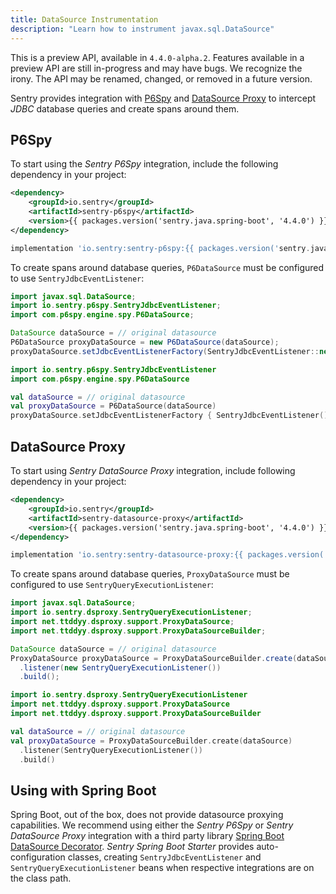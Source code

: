 ```yaml
---
title: DataSource Instrumentation
description: "Learn how to instrument javax.sql.DataSource"
---
```


<Note>

This is a preview API, available in `4.4.0-alpha.2`. Features available in a preview API are still in-progress and may have bugs. We recognize the irony. The API may be renamed, changed, or removed in a future version.

</Note>

Sentry provides integration with [P6Spy](https://github.com/p6spy/p6spy) and [DataSource Proxy](https://github.com/ttddyy/datasource-proxy) to intercept *JDBC* database queries and create spans around them.

## P6Spy

To start using the *Sentry P6Spy* integration, include the following dependency in your project:

```xml {tabTitle:Maven}
<dependency>
    <groupId>io.sentry</groupId>
    <artifactId>sentry-p6spy</artifactId>
    <version>{{ packages.version('sentry.java.spring-boot', '4.4.0') }}</version>
</dependency>
```

```groovy {tabTitle:Gradle}
implementation 'io.sentry:sentry-p6spy:{{ packages.version('sentry.java.spring-boot', '4.4.0') }}'
```

To create spans around database queries, `P6DataSource` must be configured to use `SentryJdbcEventListener`:

```java
import javax.sql.DataSource;
import io.sentry.p6spy.SentryJdbcEventListener;
import com.p6spy.engine.spy.P6DataSource;

DataSource dataSource = // original datasource
P6DataSource proxyDataSource = new P6DataSource(dataSource);
proxyDataSource.setJdbcEventListenerFactory(SentryJdbcEventListener::new);
```

```kotlin
import io.sentry.p6spy.SentryJdbcEventListener
import com.p6spy.engine.spy.P6DataSource

val dataSource = // original datasource
val proxyDataSource = P6DataSource(dataSource)
proxyDataSource.setJdbcEventListenerFactory { SentryJdbcEventListener() }
```

## DataSource Proxy

To start using *Sentry DataSource Proxy* integration, include following dependency in your project:

```xml {tabTitle:Maven}
<dependency>
    <groupId>io.sentry</groupId>
    <artifactId>sentry-datasource-proxy</artifactId>
    <version>{{ packages.version('sentry.java.spring-boot', '4.4.0') }}</version>
</dependency>
```

```groovy {tabTitle:Gradle}
implementation 'io.sentry:sentry-datasource-proxy:{{ packages.version('sentry.java.spring-boot', '4.4.0') }}'
```

To create spans around database queries, `ProxyDataSource` must be configured to use `SentryQueryExecutionListener`:

```java
import javax.sql.DataSource;
import io.sentry.dsproxy.SentryQueryExecutionListener;
import net.ttddyy.dsproxy.support.ProxyDataSource;
import net.ttddyy.dsproxy.support.ProxyDataSourceBuilder;

DataSource dataSource = // original datasource
ProxyDataSource proxyDataSource = ProxyDataSourceBuilder.create(dataSource)
  .listener(new SentryQueryExecutionListener())
  .build();
```

```kotlin
import io.sentry.dsproxy.SentryQueryExecutionListener
import net.ttddyy.dsproxy.support.ProxyDataSource
import net.ttddyy.dsproxy.support.ProxyDataSourceBuilder

val dataSource = // original datasource
val proxyDataSource = ProxyDataSourceBuilder.create(dataSource)
  .listener(SentryQueryExecutionListener())
  .build()
```

## Using with Spring Boot

Spring Boot, out of the box, does not provide datasource proxying capabilities. We recommend using either the *Sentry P6Spy* or *Sentry DataSource Proxy* integration with a third party library [Spring Boot DataSource Decorator](https://github.com/gavlyukovskiy/spring-boot-data-source-decorator). *Sentry Spring Boot Starter* provides auto-configuration classes, creating `SentryJdbcEventListener` and `SentryQueryExecutionListener` beans when respective integrations are on the class path.
